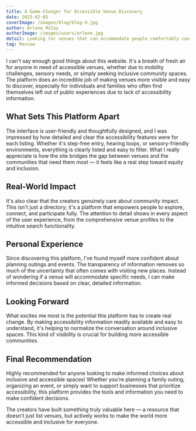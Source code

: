 ```yaml
---
title: A Game-Changer for Accessible Venue Discovery
date: 2025-02-05
coverImage: /images/blog/blog-9.jpg
author: Arlene McCoy
authorImage: /images/users/arlene.jpg
detail: Looking for venues that can accommodate people comfortably can be challenging at times, but this website made it easy.
tag: Review
---
```


I can't say enough good things about this website. It's a breath of fresh air for anyone in need of accessible venues, whether due to mobility challenges, sensory needs, or simply seeking inclusive community spaces. The platform does an incredible job of making venues more visible and easy to discover, especially for individuals and families who often find themselves left out of public experiences due to lack of accessibility information.

## What Sets This Platform Apart

The interface is user-friendly and thoughtfully designed, and I was impressed by how detailed and clear the accessibility features were for each listing. Whether it's step-free entry, hearing loops, or sensory-friendly environments, everything is clearly listed and easy to filter. What I really appreciate is how the site bridges the gap between venues and the communities that need them most — it feels like a real step toward equity and inclusion.

## Real-World Impact

It's also clear that the creators genuinely care about community impact. This isn't just a directory; it's a platform that empowers people to explore, connect, and participate fully. The attention to detail shows in every aspect of the user experience, from the comprehensive venue profiles to the intuitive search functionality.

## Personal Experience

Since discovering this platform, I've found myself more confident about planning outings and events. The transparency of information removes so much of the uncertainty that often comes with visiting new places. Instead of wondering if a venue will accommodate specific needs, I can make informed decisions based on clear, detailed information.

## Looking Forward

What excites me most is the potential this platform has to create real change. By making accessibility information readily available and easy to understand, it's helping to normalize the conversation around inclusive spaces. This kind of visibility is crucial for building more accessible communities.

## Final Recommendation

Highly recommended for anyone looking to make informed choices about inclusive and accessible spaces! Whether you're planning a family outing, organizing an event, or simply want to support businesses that prioritize accessibility, this platform provides the tools and information you need to make confident decisions.

The creators have built something truly valuable here — a resource that doesn't just list venues, but actively works to make the world more accessible and inclusive for everyone.
